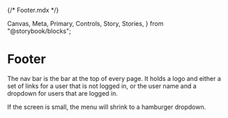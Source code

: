 {/* Footer.mdx */}

  Canvas,
  Meta,
  Primary,
  Controls,
  Story,
  Stories,
} from "@storybook/blocks";


<Meta of={Footer} />

# Footer

The nav bar is the bar at the top of every page. It holds a logo and either a set of links for a user that is not logged in, or the user name and a dropdown for users that are logged in.

If the screen is small, the menu will shrink to a hamburger dropdown.

<Primary />
<Controls />
<Stories />
